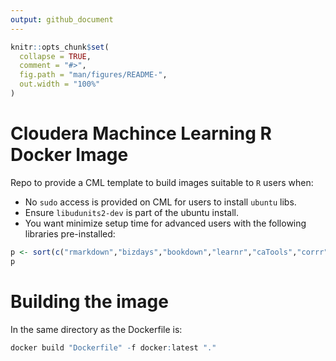 ```yaml
---
output: github_document
---
```


<!-- README.md is generated from README.Rmd. Please edit that file -->

```r
knitr::opts_chunk$set(
  collapse = TRUE,
  comment = "#>",
  fig.path = "man/figures/README-",
  out.width = "100%"
)
```

# Cloudera Machince Learning R Docker Image

Repo to provide a CML template to build images suitable to `R` users when:

+ No `sudo` access is provided on CML for users to install `ubuntu` libs.
+ Ensure `libudunits2-dev` is part of the ubuntu install.
+ You want minimize setup time for advanced users with the following libraries pre-installed:

```r

p <- sort(c("rmarkdown","bizdays","bookdown","learnr","caTools","corrr","corrplot","curl","RCurl","data.table","data.tree","devtools","doParallel","DiagrammeR","factoextra","rugarch","fGarch","fmsb","filesstrings","here","kableExtra","formatR","patchwork","gt","ggthemes","ggtext","gganimate","ggridges","scales","ggraph","igraph","gridtext","ggpubr","tufte","VennDiagram","desc","usethis","gifski","googleVis","googlesheets4","googledrive","flextable","Hmisc","caret","parsnip","glmnet","janitor","recipes","ranger","randomForest","anomalize","rpart.plot","htmltools","htmlwidgets","httr2","jsonlite","magrittr","vembedr","XML","webshot2","png","Cairo","widgetframe","magick","mongolite" ,"rhandsontable","shinycustomloader","wrapr","leaflet","tidygeocoder","rgdal","sp","lpSolve","lpSolveAPI","optimx","knitr","shiny","lubridate","moments","fitdistrplus","plotly","prettydoc","GGally","ggcorrplot","ggfortify","gganimate","prophet","e1071","naivebayes","splines2","revealjs","rstanarm","rjson","rvest","RSelenium","wdman","stringi","NLP","tidytext","textdata","lexicon","wordcloud2","robotstxt","tm","tm.plugin.webmining","widyr","riem","rlang","lobstr","sde","skimr","golem","shinipsum","slider","tidyquant","feasts","timetk","broom","broom.mixed","dials","infer","modeldata","modeldata","recipes","rsample","tune","workflows","workflowsets","yardstick","tint","tinytex","tufterhandout","pander","dplyr","tidyr","ggplot2","tibble","readr","purrr","stringr","forcats"))
p
```
# Building the image

In the same directory as the Dockerfile is:

```r
docker build "Dockerfile" -f docker:latest "."
```


